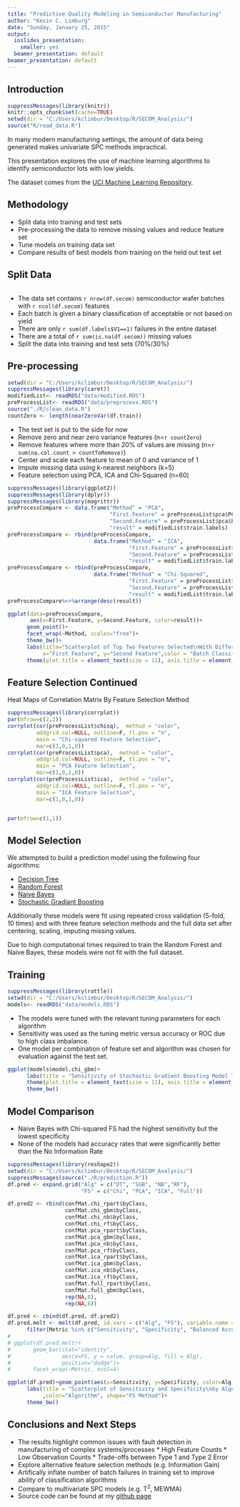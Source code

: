 ```yaml
---
title: "Predictive Quality Modeling in Semiconductor Manufacturing"
author: "Kevin C. Limburg"
date: "Sunday, January 25, 2015"
output:
  ioslides_presentation:
    smaller: yes
  beamer_presentation: default
beamer_presentation: default
---
```


## Introduction

```r
suppressMessages(library(knitr))
knitr::opts_chunk$set(cache=TRUE)
setwd(dir = "C:/Users/kclimbur/Desktop/R/SECOM_Analysis/")
source("R/read_data.R")
```

In many modern manufacturing settings, the amount of data being generated makes
univariate SPC methods impractical. 

This presentation explores the use of machine learning algorithms 
to identify semiconductor lots with low yields.

The dataset comes from the 
[UCI Machine Learning Repository](https://archive.ics.uci.edu/ml/datasets/SECOM).


## Methodology

* Split data into training and test sets
* Pre-processing the data to remove missing values and reduce feature set    
* Tune models on training data set
* Compare results of best models from training on the held out test set


## Split Data
```r

```
* The data set contains `r nrow(df.secom)` semiconductor wafer batches with
`r ncol(df.secom)` features
* Each batch is given a binary classification of acceptable or not based on yield 
* There are only `r sum(df.labels$V1==1)` failures in the entire dataset
* There are a total of `r sum(is.na(df.secom))` missing values
* Split the data into training and test sets (70%/30%)


## Pre-processing
```r
setwd(dir = "C:/Users/kclimbur/Desktop/R/SECOM_Analysis/")
suppressMessages(library(caret))
modifiedList<- readRDS("data/modified.RDS")
preProcessList<- readRDS("data/preprocess.RDS")
source("./R/clean_data.R")
countZero <- length(nearZeroVar(df.train))
```

* The test set is put to the side for now
* Remove zero and near zero variance features (n=`r countZero`)
* Remove features where more than 20% of values are missing (n=`r sum(na.col.count > countToRemove)`)
* Center and scale each feature to mean of 0 and variance of 1
* Impute missing data using k-nearest neighbors (k=5)
* Feature selection using PCA, ICA and Chi-Squared (n=60)


```r

suppressMessages(library(ggplot2))
suppressMessages(library(dplyr))
suppressMessages(library(magrittr))
preProcessCompare <- data.frame("Method" = "PCA",
                                "First.Feature" = preProcessList$pca$PC1,
                                "Second.Feature" = preProcessList$pca$PC2,
                                "result" = modifiedList$train.labels)
preProcessCompare <- rbind(preProcessCompare,
                           data.frame("Method" = "ICA",
                                      "First.Feature" = preProcessList$ica$ICA1,
                                      "Second.Feature" = preProcessList$ica$ICA2,
                                      "result" = modifiedList$train.labels))
preProcessCompare <- rbind(preProcessCompare,
                           data.frame("Method" = "Chi-Squared",
                                      "First.Feature" = preProcessList$chisq$V60,
                                      "Second.Feature" = preProcessList$chisq$V65,
                                      "result" = modifiedList$train.labels))
preProcessCompare%<>%arrange(desc(result))

ggplot(data=preProcessCompare,
       aes(x=First.Feature, y=Second.Feature, color=result))+
      geom_point()+
      facet_wrap(~Method, scales="free")+
      theme_bw()+
      labs(title="Scatterplot of Top Two Features Selected\nWith Different Feature Selection Methods", 
           x="First Feature", y="Second Feature",color = "Batch Classification")+
      theme(plot.title = element_text(size = 11), axis.title = element_text(size=10))

```

## Feature Selection Continued

Heat Maps of Correlation Matrix By Feature Selection Method
```r
suppressMessages(library(corrplot))
par(mfrow=c(2,2))
corrplot(cor(preProcessList$chisq),  method = "color",
         addgrid.col=NULL, outline=F, tl.pos = "n",
         main = "Chi-squared Feature Selection",
         mar=c(1,0,1,0))
corrplot(cor(preProcessList$pca),  method = "color",
         addgrid.col=NULL, outline=F, tl.pos = "n",
         main = "PCA Feature Selection",
         mar=c(1,0,1,0))
corrplot(cor(preProcessList$ica),  method = "color",
         addgrid.col=NULL, outline=F, tl.pos = "n",
         main = "ICA Feature Selection",
         mar=c(1,0,1,0))


par(mfrow=c(1,1))

```

## Model Selection
We attempted to build a prediction model using the following four algorithms:

* [Decision Tree](http://cran.r-project.org/web/packages/rpart/rpart.pdf)
* [Random Forest](http://cran.r-project.org/web/packages/randomForest/randomForest.pdf)
* [Naive Bayes](http://cran.r-project.org/web/packages/klaR/klaR.pdf)
* [Stochastic Gradiant Boosting](http://cran.r-project.org/web/packages/gbm/gbm.pdf)

Additionally these models were fit using repeated cross validation (5-fold, 10 times)
and with three feature selection methods and the full data set after centering,
scaling, imputing missing values. 

Due to high computational times required to train the Random Forest and Naive Bayes,
these models were not fit with the full dataset. 

## Training
```r
suppressMessages(library(rattle))
setwd(dir = "C:/Users/kclimbur/Desktop/R/SECOM_Analysis/")
models<- readRDS("data/models.RDS")
```
* The models were tuned with the relevant tuning parameters for each algorithm
* Sensitivity was used as the tuning metric versus accuracy or ROC 
due to high class imbalance.
*  One model per combination of feature set and algorithm was chosen for
evaluation against the test set.
```r
ggplot(models$model.chi_gbm)+
      labs(title = "Sensitivity of Stochastic Gradient Boosting Model Training\nUsing Chi-Squared Feature Selection")+
      theme(plot.title = element_text(size = 11), axis.title = element_text(size=10))+
      theme_bw()
```


## Model Comparison

* Naive Bayes with Chi-squared FS had the highest sensitivity but the lowest specificity 
* None of the models had accuracy rates that were significantly better than the No Information Rate

```r
suppressMessages(library(reshape2))
setwd(dir = "C:/Users/kclimbur/Desktop/R/SECOM_Analysis/")
suppressMessages(source("./R/prediction.R"))
df.pred <- expand.grid("Alg" = c("DT", "SGB", "NB","RF"), 
                       "FS" = c("Chi", "PCA", "ICA", "Full"))

df.pred2 <- rbind(confMat.chi_rpart$byClass,
                  confMat.chi_gbm$byClass,
                  confMat.chi_nb$byClass,
                  confMat.chi_rf$byClass,
                  confMat.pca_rpart$byClass,
                  confMat.pca_gbm$byClass,
                  confMat.pca_nb$byClass,
                  confMat.pca_rf$byClass,
                  confMat.ica_rpart$byClass,
                  confMat.ica_gbm$byClass,
                  confMat.ica_nb$byClass,
                  confMat.ica_rf$byClass,
                  confMat.full_rpart$byClass,
                  confMat.full_gbm$byClass,
                  rep(NA,8),
                  rep(NA,8))

df.pred <- cbind(df.pred, df.pred2)
df.pred.melt <- melt(df.pred, id.vars = c("Alg", "FS"), variable.name = "Metric") %>%
      filter(Metric %in% c("Sensitivity", "Specificity", "Balanced Accuracy"))
# 
# ggplot(df.pred.melt)+
#       geom_bar(stat="identity",
#                aes(x=FS, y = value, group=Alg, fill = Alg),
#                position="dodge")+
#       facet_wrap(~Metric, ncol=4)

ggplot(df.pred)+geom_point(aes(x=Sensitivity, y=Specificity, color=Alg, shape=FS))+
      labs(title = "Scatterplot of Sensitivity and Specificity\nby Algorithm and Feature Selection Method"
           ,color="Algorithm", shape="FS Method")+
      theme_bw()

```

## Conclusions and Next Steps

* The results highlight common issues with fault detection in manufacturing of complex systems/processes
      * High Feature Counts
      * Low Observation Counts
      * Trade-offs between Type 1 and Type 2 Error
* Explore alternative feature selection methods (e.g. Information Gain)
* Artifically inflate number of batch failures in training set to improve ability of classification algorithms
* Compare to multivariate SPC models (e.g. T^2^, MEWMA)
* Source code can be found at my [github page](https://github.com/klimburg/SECOM_Analysis)


